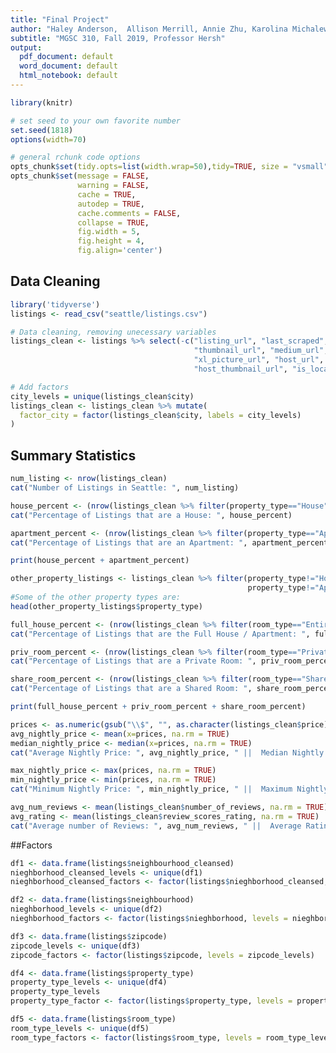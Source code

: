 ```yaml
---
title: "Final Project"
author: "Haley Anderson,  Allison Merrill, Annie Zhu, Karolina Michalewska"
subtitle: "MGSC 310, Fall 2019, Professor Hersh"
output:
  pdf_document: default
  word_document: default
  html_notebook: default
---
```


```r
library(knitr)

# set seed to your own favorite number
set.seed(1818)
options(width=70)

# general rchunk code options
opts_chunk$set(tidy.opts=list(width.wrap=50),tidy=TRUE, size = "vsmall")
opts_chunk$set(message = FALSE,
               warning = FALSE,
               cache = TRUE,
               autodep = TRUE,
               cache.comments = FALSE,
               collapse = TRUE,
               fig.width = 5,  
               fig.height = 4,
               fig.align='center')
```

## Data Cleaning
```r
library('tidyverse')
listings <- read_csv("seattle/listings.csv")

# Data cleaning, removing unecessary variables 
listings_clean <- listings %>% select(-c("listing_url", "last_scraped", "scrape_id", 
                                         "thumbnail_url", "medium_url", "picture_url",
                                         "xl_picture_url", "host_url", "host_picture_url",
                                         "host_thumbnail_url", "is_location_exact"))

# Add factors
city_levels = unique(listings_clean$city)
listings_clean <- listings_clean %>% mutate(
  factor_city = factor(listings_clean$city, labels = city_levels)
)
```

## Summary Statistics
```r
num_listing <- nrow(listings_clean)
cat("Number of Listings in Seattle: ", num_listing)

house_percent <- (nrow(listings_clean %>% filter(property_type=="House")) /  num_listing)
cat("Percentage of Listings that are a House: ", house_percent)

apartment_percent <- (nrow(listings_clean %>% filter(property_type=="Apartment")) /  num_listing)
cat("Percentage of Listings that are an Apartment: ", apartment_percent)

print(house_percent + apartment_percent)

other_property_listings <- listings_clean %>% filter(property_type!="House", 
                                                     property_type!="Apartment")
#Some of the other property types are:
head(other_property_listings$property_type)

full_house_percent <- (nrow(listings_clean %>% filter(room_type=="Entire home/apt")) / num_listing)
cat("Percentage of Listings that are the Full House / Apartment: ", full_house_percent)

priv_room_percent <- (nrow(listings_clean %>% filter(room_type=="Private room")) / num_listing)
cat("Percentage of Listings that are a Private Room: ", priv_room_percent)

share_room_percent <- (nrow(listings_clean %>% filter(room_type=="Shared room")) / num_listing)
cat("Percentage of Listings that are a Shared Room: ", share_room_percent)

print(full_house_percent + priv_room_percent + share_room_percent)

prices <- as.numeric(gsub("\\$", "", as.character(listings_clean$price)))
avg_nightly_price <- mean(x=prices, na.rm = TRUE)
median_nightly_price <- median(x=prices, na.rm = TRUE)
cat("Average Nightly Price: ", avg_nightly_price, " ||  Median Nightly Price: ", median_nightly_price)

max_nightly_price <- max(prices, na.rm = TRUE)
min_nightly_price <- min(prices, na.rm = TRUE)
cat("Minimum Nightly Price: ", min_nightly_price, " ||  Maximum Nightly Price: ", max_nightly_price)

avg_num_reviews <- mean(listings_clean$number_of_reviews, na.rm = TRUE)
avg_rating <- mean(listings_clean$review_scores_rating, na.rm = TRUE)
cat("Average number of Reviews: ", avg_num_reviews, " ||  Average Rating out of 100: ", avg_rating)
```
##Factors
```r
df1 <- data.frame(listings$neighbourhood_cleansed)
nieghborhood_cleansed_levels <- unique(df1)
nieghborhood_cleansed_factors <- factor(listings$nieghborhood_cleansed, levels = nieghborhood_cleansed_levels)

df2 <- data.frame(listings$neighbourhood)
nieghborhood_levels <- unique(df2)
nieghborhood_factors <- factor(listings$nieghborhood, levels = nieghborhood_levels)

df3 <- data.frame(listings$zipcode)
zipcode_levels <- unique(df3)
zipcode_factors <- factor(listings$zipcode, levels = zipcode_levels)

df4 <- data.frame(listings$property_type)
property_type_levels <- unique(df4)
property_type_levels
property_type_factor <- factor(listings$property_type, levels = property_type_levels)

df5 <- data.frame(listings$room_type)
room_type_levels <- unique(df5)
room_type_factors <- factor(listings$room_type, levels = room_type_levels)
```
